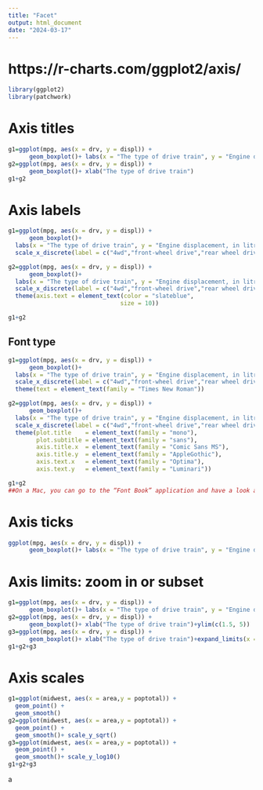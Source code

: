 ```yaml
---
title: "Facet"
output: html_document
date: "2024-03-17"
---
```


# https://r-charts.com/ggplot2/axis/

```r
library(ggplot2)
library(patchwork)
```

# Axis titles

```r
g1=ggplot(mpg, aes(x = drv, y = displ)) +
      geom_boxplot()+ labs(x = "The type of drive train", y = "Engine displacement, in litres") 
g2=ggplot(mpg, aes(x = drv, y = displ)) +
      geom_boxplot()+ xlab("The type of drive train")
g1+g2
```

# Axis labels

```r
g1=ggplot(mpg, aes(x = drv, y = displ)) +
      geom_boxplot()+ 
  labs(x = "The type of drive train", y = "Engine displacement, in litres") +
  scale_x_discrete(label = c("4wd","front-wheel drive","rear wheel drive"))

g2=ggplot(mpg, aes(x = drv, y = displ)) +
      geom_boxplot()+ 
  labs(x = "The type of drive train", y = "Engine displacement, in litres") +
  scale_x_discrete(label = c("4wd","front-wheel drive","rear wheel drive"))+
  theme(axis.text = element_text(color = "slateblue",
                                size = 10))

g1+g2
```
## Font type
```r
g1=ggplot(mpg, aes(x = drv, y = displ)) +
      geom_boxplot()+ 
  labs(x = "The type of drive train", y = "Engine displacement, in litres") +
  scale_x_discrete(label = c("4wd","front-wheel drive","rear wheel drive"))+
  theme(text = element_text(family = "Times New Roman"))

g2=ggplot(mpg, aes(x = drv, y = displ)) +
      geom_boxplot()+ 
  labs(x = "The type of drive train", y = "Engine displacement, in litres") +
  scale_x_discrete(label = c("4wd","front-wheel drive","rear wheel drive"))+
  theme(plot.title    = element_text(family = "mono"),
        plot.subtitle = element_text(family = "sans"),
        axis.title.x  = element_text(family = "Comic Sans MS"),
        axis.title.y  = element_text(family = "AppleGothic"),
        axis.text.x   = element_text(family = "Optima"),
        axis.text.y   = element_text(family = "Luminari"))

g1+g2
##On a Mac, you can go to the “Font Book” application and have a look at the list of fonts there. 

```

# Axis ticks
```r
ggplot(mpg, aes(x = drv, y = displ)) +
      geom_boxplot()+ labs(x = "The type of drive train", y = "Engine displacement, in litres") + scale_y_continuous(breaks = seq(0, 7, by = 0.5))
```

# Axis limits: zoom in or subset
```r
g1=ggplot(mpg, aes(x = drv, y = displ)) +
      geom_boxplot()+ labs(x = "The type of drive train", y = "Engine displacement, in litres")+coord_cartesian(ylim = c(1.5, 5))
g2=ggplot(mpg, aes(x = drv, y = displ)) +
      geom_boxplot()+ xlab("The type of drive train")+ylim(c(1.5, 5))
g3=ggplot(mpg, aes(x = drv, y = displ)) +
      geom_boxplot()+ xlab("The type of drive train")+expand_limits(x = 0, y = 0)
g1+g2+g3
```
# Axis scales
```r
g1=ggplot(midwest, aes(x = area,y = poptotal)) +
  geom_point() +
  geom_smooth()
g2=ggplot(midwest, aes(x = area,y = poptotal)) +
  geom_point() +
  geom_smooth()+ scale_y_sqrt()
g3=ggplot(midwest, aes(x = area,y = poptotal)) +
  geom_point() +
  geom_smooth()+ scale_y_log10()
g1+g2+g3
```


a